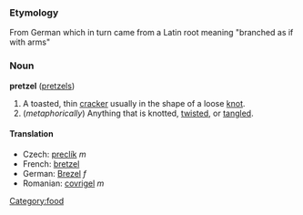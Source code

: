 === Etymology ===
From German which in turn came from a Latin root meaning "branched as if with arms"

=== Noun ===
'''pretzel''' ([[pretzels]])
{{wikipedia}}
# A toasted, thin [[cracker]] usually in the shape of a loose [[knot]].
#(''metaphorically'') Anything that is knotted, [[twist]]ed, or [[tangle]]d.

====Translation====
*Czech: [[preclík]] ''m''
*French: [[bretzel]]
*German: [[Brezel]] ''f''
*Romanian: [[covrigel]] ''m''

[[Category:food]]